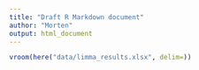```yaml
---
title: "Draft R Markdown document"
author: "Morten"
output: html_document
---
```





```r

vroom(here("data/limma_results.xlsx", delim=))

```


